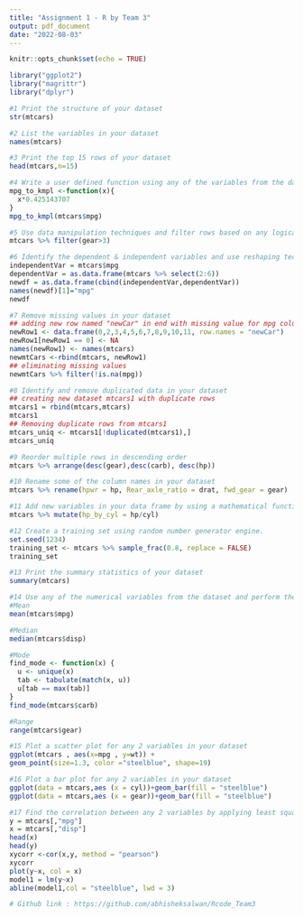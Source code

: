 ---
title: "Assignment 1 - R by Team 3"
output: pdf_document
date: "2022-08-03"
---

```{r setup, include=FALSE}
knitr::opts_chunk$set(echo = TRUE)
```

```{r packages}
library("ggplot2")
library("magrittr")
library("dplyr")
```


```{r mtcars}


#1 Print the structure of your dataset
str(mtcars)

#2 List the variables in your dataset
names(mtcars)

#3 Print the top 15 rows of your dataset
head(mtcars,n=15)

#4 Write a user defined function using any of the variables from the data set
mpg_to_kmpl <-function(x){
  x*0.425143707
}
mpg_to_kmpl(mtcars$mpg)

#5 Use data manipulation techniques and filter rows based on any logical criteria that exist in your dataset
mtcars %>% filter(gear>3)

#6 Identify the dependent & independent variables and use reshaping techniques and create a new data frame by joining those variables from your dataset
independentVar = mtcars$mpg
dependentVar = as.data.frame(mtcars %>% select(2:6))
newdf = as.data.frame(cbind(independentVar,dependentVar))
names(newdf)[1]="mpg" 
newdf

#7 Remove missing values in your dataset
## adding new row named "newCar" in end with missing value for mpg column 
newRow1 <- data.frame(0,2,3,4,5,6,7,8,9,10,11, row.names = "newCar")
newRow1[newRow1 == 0] <- NA
names(newRow1) <- names(mtcars)
newmtCars <-rbind(mtcars, newRow1)
## eliminating missing values
newmtCars %>% filter(!is.na(mpg))

#8 Identify and remove duplicated data in your dataset
## creating new dataset mtcars1 with duplicate rows
mtcars1 = rbind(mtcars,mtcars)
mtcars1
## Removing duplicate rows from mtcars1
mtcars_uniq <- mtcars1[!duplicated(mtcars1),]
mtcars_uniq

#9 Reorder multiple rows in descending order
mtcars %>% arrange(desc(gear),desc(carb), desc(hp))

#10 Rename some of the column names in your dataset
mtcars %>% rename(hpwr = hp, Rear_axle_ratio = drat, fwd_gear = gear)

#11 Add new variables in your data frame by using a mathematical function 
mtcars %>% mutate(hp_by_cyl = hp/cyl)

#12 Create a training set using random number generator engine.
set.seed(1234)
training_set <- mtcars %>% sample_frac(0.8, replace = FALSE)
training_set

#13 Print the summary statistics of your dataset
summary(mtcars)

#14 Use any of the numerical variables from the dataset and perform the following statistical functions:
#Mean
mean(mtcars$mpg)

#Median
median(mtcars$disp)

#Mode
find_mode <- function(x) {
  u <- unique(x)
  tab <- tabulate(match(x, u))
  u[tab == max(tab)]
}
find_mode(mtcars$carb)

#Range
range(mtcars$gear)

#15 Plot a scatter plot for any 2 variables in your dataset
ggplot(mtcars , aes(x=mpg , y=wt)) + 
geom_point(size=1.3, color ="steelblue", shape=19)

#16 Plot a bar plot for any 2 variables in your dataset
ggplot(data = mtcars,aes (x = cyl))+geom_bar(fill = "steelblue")
ggplot(data = mtcars,aes (x = gear))+geom_bar(fill = "steelblue")

#17 Find the correlation between any 2 variables by applying least square linear regression model
y = mtcars[,"mpg"] 
x = mtcars[,"disp"] 
head(x)
head(y)
xycorr <-cor(x,y, method = "pearson")
xycorr
plot(y~x, col = x)
model1 = lm(y~x)
abline(model1,col = "steelblue", lwd = 3)

# Github link : https://github.com/abhisheksalwan/Rcode_Team3

```
